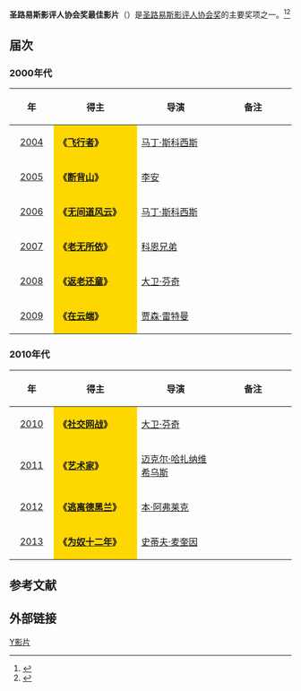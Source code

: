 '''圣路易斯影评人协会奖最佳影片'''（{{lang-en|'''St. Louis Gateway Film Critics Association Award for Best Picture'''}}）是[[圣路易斯影评人协会|圣路易斯影评人协会奖]]的主要奖项之一。<ref>{{cite web |url=http://ent.sina.com.cn/m/f/2007-01-11/12081405958.html |title=圣路易斯影评人协会奖：《无间道风云》一统 |accessdate=2007 |publisher=新浪网 |work= |language=zh-hans |archive-date=2014-03-23 |archive-url=https://web.archive.org/web/20140323050632/http://ent.sina.com.cn/m/f/2007-01-11/12081405958.html |dead-url=no }}</ref><ref>{{cite web |url=http://gb.cri.cn/19664/2008/12/16/2745s2362275.htm |title=第5届美国圣路易斯影评人协会奖公布(图) |accessdate=2008 |publisher=国际在线 |work= |language=zh-hans |archive-date=2014-03-23 |archive-url=https://web.archive.org/web/20140323045255/http://gb.cri.cn/19664/2008/12/16/2745s2362275.htm |dead-url=no }}</ref>

== 届次 ==
=== 2000年代 ===
{| class="wikitable" width="95%" cellpadding="5"
|-
!width="100"|年
!width="300"|得主
!width="300"|导演
!width="300"|备注
|-
|style="text-align:center;"| [[第1届圣路易斯影评人协会奖|2004]]  || style="background:#FFD700;" |'''《[[飞行者|飞行者]]》''' || [[马丁·斯科西斯|马丁·斯科西斯]] ||  
|-
|style="text-align:center;"| [[第2届圣路易斯影评人协会奖|2005]] ||  style="background:#FFD700;" |'''《[[断背山|断背山]]》''' || [[李安|李安]] ||  
|-
|style="text-align:center;"| [[第3届圣路易斯影评人协会奖|2006]] || style="background:#FFD700;" | '''《[[无间道风云|无间道风云]]》''' || [[马丁·斯科西斯|马丁·斯科西斯]] ||  
|-
|style="text-align:center;"| [[第4届圣路易斯影评人协会奖|2007]] || style="background:#FFD700;" | '''《[[老无所依|老无所依]]》''' ||[[科恩兄弟|科恩兄弟]]  ||  
|-
|style="text-align:center;"| [[第5届圣路易斯影评人协会奖|2008]] ||  style="background:#FFD700;" | '''《[[奇幻逆緣|返老还童]]》''' || [[大卫·芬奇|大卫·芬奇]] || 
|-
|style="text-align:center;"| [[第6届圣路易斯影评人协会奖|2009]] ||  style="background:#FFD700;" |'''《[[在云端|在云端]]》''' || [[贾森·雷特曼|贾森·雷特曼]] ||  
|}

=== 2010年代 ===
{| class="wikitable" width="95%" cellpadding="5"
|-
!width="100"|年
!width="300"|得主
!width="300"|导演
!width="300"|备注
|-
|style="text-align:center;"| [[第7届圣路易斯影评人协会奖|2010]] ||  style="background:#FFD700;" | '''《[[社交网战|社交网战]]》''' || [[大卫·芬奇|大卫·芬奇]]||  
|-
|style="text-align:center;"| [[第8届圣路易斯影评人协会奖|2011]] ||  style="background:#FFD700;" | '''《[[艺术家_(电影)|艺术家]]》''' ||[[迈克尔·哈扎纳维希乌斯|迈克尔·哈扎纳维希乌斯]] ||  
|-
|style="text-align:center;"| [[第9届圣路易斯影评人协会奖|2012]] ||  style="background:#FFD700;" | '''《[[逃离德黑兰|逃离德黑兰]]》'''|| [[本·阿弗莱克|本·阿弗莱克]] || 
|-
|style="text-align:center;"| [[第10届圣路易斯影评人协会奖|2013]] || style="background:#FFD700;" | '''《[[为奴十二年|为奴十二年]]》'''|| [[史蒂夫·麦奎因|史蒂夫·麦奎因]]  ||  
|}

==参考文献==
{{reflist}}

== 外部链接 ==
{{圣路易斯影评人协会奖}}

[[Category:圣路易斯影评人协会奖|Y影片]]